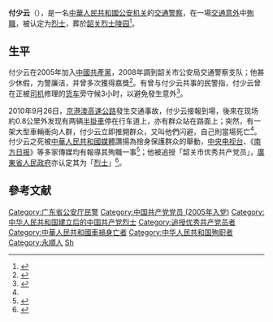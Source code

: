 {{noteTA
|T = zh-cn:付少云; zh-hk:付少云; zh-tw:付少云;
|1 = zh-cn:付少云; zh-hk:付少云; zh-tw:付少云;
}}
{{Infobox person
| name                      = 付少云
| image                     = 付少云.jpg
| birth_date                = {{Birth date|1976|12|17}}
| birth_place               = {{CHN}}[[湖南省|湖南省]][[永順專區|永順專區]]
| death_date                = {{Death date and age|2010|9|26|1976|12|17}}
| death_place               = {{CHN}}[[广东省|广东省]][[韶关市|韶关市]]
| death_cause               = 在交通意外中殉職
| resting_place             = {{CHN}}[[廣東省|廣東省]][[韶關市|韶關市]][[湞江區|湞江區]][[韶关烈士陵园|韶关烈士陵园]]
| nationality               = {{PRC}}
| party                     = {{CPC}}
| occupation                = 中華人民共和國公安机关人民警察
}}
'''付少云'''（{{bd|1976年|12月17日|2010年|9月26日}}），是一名[[中華人民共和國|中華人民共和國]][[公安机关|公安机关]]的[[交通警察|交通警察]]，在一場[[交通意外|交通意外]]中[[殉職|殉職]]，被认定为[[烈士_(中华人民共和国)|烈士]]，葬於[[韶关烈士陵园|韶关烈士陵园]]<ref>{{cite web|title=付少云|url=http://www.chinamartyrs.gov.cn/search/MatyrInfo.html?guid=02C046CA43B340DCA9FC0CF5F73D8631|website=中华英烈网|publisher=中华人民共和国民政部|accessdate=2015-07-10|archive-url=https://web.archive.org/web/20150710103413/http://www.chinamartyrs.gov.cn/search/MatyrInfo.html?guid=02C046CA43B340DCA9FC0CF5F73D8631|archive-date=2015-07-10|dead-url=yes}}</ref>。

== 生平 ==
付少云在2005年加入[[中國共產黨|中國共產黨]]，2008年調到韶关市公安局交通警察支队；他甚少休假，为警廉洁，并曾多次獲得嘉獎<ref>{{cite news|title=中共广东省委关于追授付少云同志“广东省优秀共产党员”称号的决定|url=http://5.jmrb.com.cn/c/2011/06/27/18/c_6451902.shtml|accessdate=2015-07-10|publisher=南方网|date=2011-06-27|archiveurl=https://web.archive.org/web/20150710105407/http://5.jmrb.com.cn/c/2011/06/27/18/c_6451902.shtml|archivedate=2015-07-10|deadurl=yes}}</ref>。有曾与付少云共事的民警指，付少云曾在正被[[司机|司机]]修理的[[货车|货车]]旁守候3小时，以避免發生意外<ref name=SLAVA>{{cite web|author1=欧汉华|author2=应春明|author3=陈玉升|title=付少云：他最后呐喊救了10多名群众|url=http://www.mps.gov.cn/n16/n1267/n1070644/2535244.html|accessdate=2015-07-10|publisher=中华人民共和国公安部|date=2010-10-01|archiveurl=https://web.archive.org/web/20150710105717/http://www.mps.gov.cn/n16/n1267/n1070644/2535244.html|archivedate=2015-07-10|deadurl=yes}}</ref>。

2010年9月26日，[[京港澳高速公路|京港澳高速公路]]發生交通事故，付少云接報到場，後來在现场約0.8公里外发现有两辆[[半掛車|半掛車]]停在行车道上，亦有群众站在路面上；突然，有一架大型車輛衝向人群，付少云立即推開群众，又叫他們闪避，自己則當場死亡<ref name=SLAVA/>。付少云之死被[[中華人民共和國媒體|中華人民共和國媒體]]讚揚為捨身保護群众的舉動，[[中国中央电视台|中央电视台]]、《[[南方日报|南方日报]]》等多家傳媒均有報導其殉職一事<ref>{{cite web|author1=王小明 (编)|title=付少云：将生命践行誓言 用行动诠释责任|url=http://sg.wenming.cn/gmddxcrzt/jyfx/201209/t20120918_356901.html|website=韶关文明网|publisher=韶关市精神文明建设委员会办公室|accessdate=2015-07-10|archiveurl=https://web.archive.org/web/20130823042233/http://sg.wenming.cn/gmddxcrzt/jyfx/201209/t20120918_356901.html|archivedate=2013-08-23|deadurl=no|date=2013-02-03}}</ref>；他被追授「韶关市优秀共产党员」，[[廣東省人民政府|廣東省人民政府]]亦认定其为「[[烈士_(中华人民共和国)|烈士]]」<ref>{{cite web|title=付少云|url=http://www.gzhero.org/show.php?contentid=3580|website=广州英烈网|publisher=广州市民政部|accessdate=2015-07-10|archiveurl=https://web.archive.org/web/20150710121007/http://www.gzhero.org/show.php?contentid=3580|archivedate=2015-07-10|deadurl=yes}}</ref>。

== 參考文献 ==
{{Reflist|2}}
{{DEFAULTSORT:Fu}}
[[Category:广东省公安厅民警|Category:广东省公安厅民警]]
[[Category:中国共产党党员_(2005年入党)|Category:中国共产党党员 (2005年入党)]]
[[Category:中华人民共和国建立后的中国共产党烈士|Category:中华人民共和国建立后的中国共产党烈士]]
[[Category:追授优秀共产党员者|Category:追授优秀共产党员者]]
[[Category:中華人民共和國車禍身亡者|Category:中華人民共和國車禍身亡者]]
[[Category:中华人民共和国殉职者|Category:中华人民共和国殉职者]]
[[Category:永順人|Category:永順人]]
[[Category:付姓|Sh]]